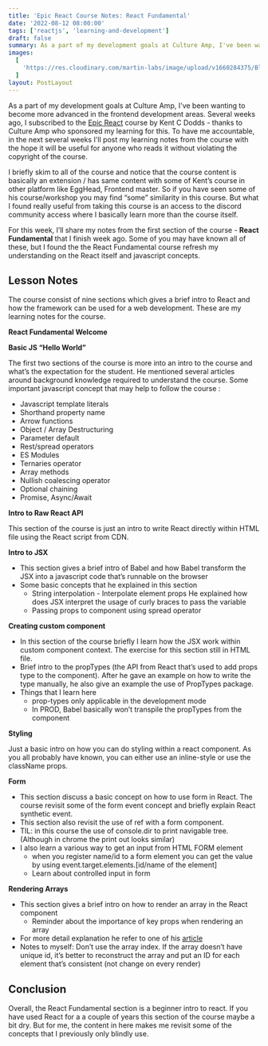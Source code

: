 ```yaml
---
title: 'Epic React Course Notes: React Fundamental'
date: '2022-08-12 08:00:00'
tags: ['reactjs', 'learning-and-development']
draft: false
summary: As a part of my development goals at Culture Amp, I've been wanting to become more advanced in the frontend development areas. Several weeks ago, I subscribed to the [Epic React](https://epicreact.dev/) course by Kent C Dodds - thanks to Culture Amp who sponsored my learning for this. To have me accountable, in the next several weeks I'll post my learning notes from the course with the hope it will be useful for anyone who reads it without violating the copyright of the course.
images:
  [
    'https://res.cloudinary.com/martin-labs/image/upload/v1660284375/Blog/epic-react-dev-blog-week-1-banner.jpg',
  ]
layout: PostLayout
---
```


As a part of my development goals at Culture Amp, I've been wanting to become more advanced in the frontend development areas. Several weeks ago, I subscribed to the [Epic React](https://epicreact.dev/) course by Kent C Dodds - thanks to Culture Amp who sponsored my learning for this. To have me accountable, in the next several weeks I'll post my learning notes from the course with the hope it will be useful for anyone who reads it without violating the copyright of the course.

I briefly skim to all of the course and notice that the course content is basically an extension / has same content with some of Kent’s course in other platform like EggHead, Frontend master. So if you have seen some of his course/workshop you may find “some” similarity in this course. But what I found really useful from taking this course is an access to the discord community access where I basically learn more than the course itself.

For this week, I’ll share my notes from the first section of the course - **React Fundamental** that I finish week ago. Some of you may have known all of these, but I found the the React Fundamental course refresh my understanding on the React itself and javascript concepts.

## Lesson Notes

The course consist of nine sections which gives a brief intro to React and how the framework can be used for a web development. These are my learning notes for the course.

**React Fundamental Welcome**

**Basic JS “Hello World”**

The first two sections of the course is more into an intro to the course and what’s the expectation for the student. He mentioned several articles around background knowledge required to understand the course. Some important javascript concept that may help to follow the course :

- Javascript template literals
- Shorthand property name
- Arrow functions
- Object / Array Destructuring
- Parameter default
- Rest/spread operators
- ES Modules
- Ternaries operator
- Array methods
- Nullish coalescing operator
- Optional chaining
- Promise, Async/Await

**Intro to Raw React API**

This section of the course is just an intro to write React directly within HTML file using the React script from CDN.

**Intro to JSX**

- This section gives a brief intro of Babel and how Babel transform the JSX into a javascript code that’s runnable on the browser
- Some basic concepts that he explained in this section
  - String interpolation - Interpolate element props He explained how does JSX interpret the usage of curly braces to pass the variable
  - Passing props to component using spread operator

**Creating custom component**

- In this section of the course briefly I learn how the JSX work within custom component context. The exercise for this section still in HTML file.
- Brief intro to the propTypes (the API from React that’s used to add props type to the component). After he gave an example on how to write the type manually, he also give an example the use of PropTypes package.
- Things that I learn here
  - prop-types only applicable in the development mode
  - In PROD, Babel basically won’t transpile the propTypes from the component

**Styling**

Just a basic intro on how you can do styling within a react component. As you all probably have known, you can either use an inline-style or use the className props.

**Form**

- This section discuss a basic concept on how to use form in React. The course revisit some of the form event concept and briefly explain React synthetic event.
- This section also revisit the use of ref with a form component.
- TIL: in this course the use of console.dir to print navigable tree. (Although in chrome the print out looks similar)
- I also learn a various way to get an input from HTML FORM element
  - when you register name/id to a form element you can get the value by using event.target.elements.[id/name of the element]
  - Learn about controlled input in form

**Rendering Arrays**

- This section gives a brief intro on how to render an array in the React component
  - Reminder about the importance of key props when rendering an array
- For more detail explanation he refer to one of his [article](https://kentcdodds.com/blog/understanding-reacts-key-prop)
- Notes to myself: Don’t use the array index. If the array doesn’t have unique id, it’s better to reconstruct the array and put an ID for each element that’s consistent (not change on every render)

## Conclusion

Overall, the React Fundamental section is a beginner intro to react. If you have used React for a a couple of years this section of the course maybe a bit dry. But for me, the content in here makes me revisit some of the concepts that I previously only blindly use.
